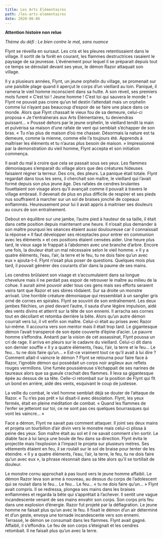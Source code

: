 ```yaml
---
title: Les Arts Elémentaires
path: /les-arts-elementaires
date: 2020-06-06
---
```


**Attention histoire non relue**

_Thème du défi : Le bien contre le mal, sans nuance_

Flynt se réveilla en sursaut. Les cris et les pleures retentissaient dans le village. Il sortit de la forêt en courant, les flammes destructrices rasaient le paysage de sa jeunesse. L’événement pour lequel il se préparait depuis tout ce temps se déroulait devant ses yeux, le démon Razor attaquait son village.

Il y a plusieurs années, Flynt, un jeune orphelin du village, se promenait sur une paisible plage quand il aperçut le corps d’un vieillard au loin. Paniqué, il ramena le vieil homme inconscient dans sa hutte. A son réveil, ses premiers mots furent « C’est toi ! Jeune homme ! C’est toi qui sauvera le monde ! » Flynt ne pouvait pas croire qu’un tel destin l’attendait mais un orphelin comme lui n’ayant pas beaucoup d’espoir de se faire une place dans ce monde. Alors que Flynt chassait le vieux fou de sa demeure, celui-ci proposa « Je t’entraînerais aux Arts Elémentaires, tu deviendras puissant… » Poussé dehors par le jeune orphelin, le vieillard tendit la main et pulvérisa sa maison d’une rafale de vent qui semblait s’échapper de son bras. « Tu n’as plus de maison d’où me chasser. Désormais la nature est ta demeure, comme la mienne, comme elle l’a toujours été. Apprends à maîtriser les éléments et tu n’auras plus besoin de maison. » Impressionné par la demonstration du vieil homme, Flynt accepta et son initiation commença.

Il avait du mal à croire que cela se passait sous ses yeux. Les flammes démoniaques s’emparait du village alors que des créatures hideuses faisaient régner la terreur. Des cris, des pleurs. La panique était totale. Flynt regardait dans tous les sens, il cherchait son maître, le vieillard qui l’avait formé depuis son plus jeune âge. Des rafales de cendres brulantes fouettaient son visage alors qu’il avançait comme il pouvait à travers le village embrasé. Il devenait de plus en plus difficile de respirer et ses pieds nus souffraient à marcher sur un sol de braises jonché de copeaux enflammés. Heureusement pour lui il avait appris à maitriser ses douleurs au cours de son entraînement.

Debout en équilibre sur une jambe, l’autre pied à hauteur de sa taille, il était dans cette position depuis maintenant une heure. Il n’osait plus demander à son maître pourquoi les séances étaient aussi douloureuse car il connaissait la réponse « Il faut développer ses réceptacles pour entrer en communion avec les éléments » et ces positions étaient censées aider. Une heure plus tard, le vieux sage le frappait à l’abdomen avec une branche d’arbre. Encore une fois, la douleur était un mal nécessaire selon le vieil homme. « Il y a quatre éléments, l’eau, l’air, la terre et le feu, tu ne dois faire qu’un avec eux » ajouta-t-il. Flynt n’osait plus poser de questions. Quelques mois plus tard, il pouvait générer des courants d’air dans la paume de ses mains.

Les cendres brûlaient son visage et s’accumulaient dans sa longue chevelure mais il ne perdait pas espoir de retrouver le maître au milieu de la cohue. Il aurait aimé pouvoir aider tous ces gens mais ses efforts seraient vains tant que Razor et ses sbires rôdaient. Sur sa droite un monstre arrivait. Une horrible créature démoniaque qui ressemblait à un sanglier gris orné de cornes en spirales. Flynt se souvint de son entraînement. Les deux jambes fléchies, un pied devant l’autre, il sauta d’une légère impulsion, aidé des vents divins et atterrit sur la tête de son ennemi. Il arracha ses cornes tout en décollant et retomba derrière la bête. Alors qu’un autre démon courrait vers lui, il vit enfin son maître. Celui-ci était au prises avec Razor lui-même. Il accourra vers son mentor mais il était trop tard. Le gigantesque démon l’avait transpercé de son épée couverte d’épine d’acier. Le pauvre homme s’effondra. Anéanti par la vision de cet assassinat, Flynt poussa un cri de rage. Il arriva en pleurs sur le cadavre du vieillard. Celui-ci dit dans son dernier souffle « Il y a quatre éléments, l’eau, l’air, la terre et le feu… Le feu… tu ne dois faire qu’un… » Est-ce vraiment tout ce qu’il avait à lui dire ? Comment allait-il vaincre le démon ? Flynt se retourna pour faire face à Razor, l’ignoble démon qui possédait un corps noir argileux aux reflets rouges vermillons. Une fumée poussiéreuse s’échappait de ses narines de taureaux alors que sa gueule crachait des flammes. Il leva sa gigantesque épée au dessus de sa tête. Celle-ci retombait sur la position de Flynt qui fit un bond en arrière, aidé des vents, esquivant le coup de justesse.

La veille du combat, le vieil homme semblait déjà se douter de l’attaque de Razor. « Tu n’es pas prêt » lui disait-il avec désolation. Flynt, les yeux fermés, était en pleine méditation de combat. « Quand les flammes de l’enfer se jetteront sur toi, ce ne sont pas ces quelques bourrasques qui vont les vaincre… »

Face a démon, Flynt ne savait pas comment attaquer. Il joint ses deux mains et projeta un tourbillon d’air divin vers le monstre mais celui-ci plissa à peine des yeux. Son maître était au sol et il ne savait comment s’en sortir. Le diable face à lui lança une boule de feu dans sa direction. Flynt évita le projectile mais l’explosion à l’impact le projeta sur plusieurs mètres. Ses vêtements étaient en feu, il se roulait sur le sol de braise pour tenter de les éteindre. « Il y a quatre éléments, l’eau, l’air, la terre, le feu, tu ne dois faire qu’un avec eux », la phrase résonnait dans sa tête alors qu’il se tortillait de douleur.

Le monstre cornu approchait à pas lourd vers le jeune homme affaibli. Le démon Razor leva son arme à nouveau, au dessus du corps de l’adolescent qui se roulait dans le feu… Le feu… Le feu… « tu ne dois faire qu’un… » Flynt avait compris. Il se redressa, plongea ses mains dans les braises enflammées et regarda la bête qui s’apprêtait à l’achever. Il sentit une vague incandescente venant de ses mains envahir son corps. Son corps pris feu dans une explosion d’énergie. Razor fut projeté par la déflagration. Le jeune homme ne faisait plus qu’un avec le feu. Il fixait le démon d’un air déterminé et d’un geste, envoya une tornade incandescente vers son ennemi. Terrassé, le démon se consumait dans les flammes. Flynt avait gagné. Affaibli, il s’effondra. Le feu de son corps s’éteignait et les cendres retombait. Il ne faisait plus qu’un avec la terre.
